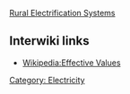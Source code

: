 {{stub}}
[[Rural Electrification Systems]]
== Interwiki links ==

* [[Wikipedia:Effective Values]]

[[Category: Electricity]]